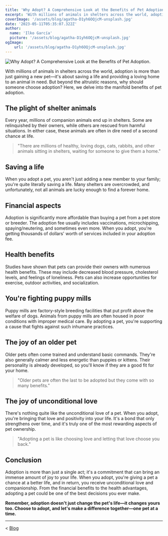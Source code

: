 ```yaml
---
title: 'Why Adopt? A Comprehensive Look at the Benefits of Pet Adoption.'
excerpt: 'With millions of animals in shelters across the world, adoption is more than just gaining a new pet, is about saving a life and providing a loving home to an animal in need. But beyond the altruistic reasons, why should someone choose adoption? Here, we delve into the manifold benefits of pet adoption.'
coverImage: '/assets/blog/agatha-D1yh6OQjcM-unsplash.jpg'
date: '2023-05-11T05:35:07.322Z'
author:
  name: 'Ilko García'
  picture: '/assets/blog/agatha-D1yh6OQjcM-unsplash.jpg'
ogImage:
    url: '/assets/blog/agatha-D1yh6OQjcM-unsplash.jpg'
---
```

![Why Adopt? A Comprehensive Look at the Benefits of Pet Adoption.](/assets/blog/agatha-D1yh6OQjcM-unsplash.jpg)

With millions of animals in shelters across the world, adoption is more than just gaining a new pet—it's about saving a life and providing a loving home to an animal in need. But beyond the altruistic reasons, why should someone choose adoption? Here, we delve into the manifold benefits of pet adoption.

## The plight of shelter animals

Every year, millions of companion animals end up in shelters. Some are relinquished by their owners, while others are rescued from harmful situations. In either case, these animals are often in dire need of a second chance at life.

> "There are millions of healthy, loving dogs, cats, rabbits, and other animals sitting in shelters, waiting for someone to give them a home."

## Saving a life

When you adopt a pet, you aren't just adding a new member to your family; you're quite literally saving a life. Many shelters are overcrowded, and unfortunately, not all animals are lucky enough to find a forever home.

## Financial aspects

Adoption is significantly more affordable than buying a pet from a pet store or breeder. The adoption fee usually includes vaccinations, microchipping, spaying/neutering, and sometimes even more. When you adopt, you're getting thousands of dollars' worth of services included in your adoption fee.

## Health benefits

Studies have shown that pets can provide their owners with numerous health benefits. These may include decreased blood pressure, cholesterol levels, and feelings of loneliness. Pets can also increase opportunities for exercise, outdoor activities, and socialization.

## You're fighting puppy mills

Puppy mills are factory-style breeding facilities that put profit above the welfare of dogs. Animals from puppy mills are often housed in poor conditions with improper medical care. By adopting a pet, you're supporting a cause that fights against such inhumane practices.

## The joy of an older pet

Older pets often come trained and understand basic commands. They're also generally calmer and less energetic than puppies or kittens. Their personality is already developed, so you'll know if they are a good fit for your home.

> "Older pets are often the last to be adopted but they come with so many benefits."

## The joy of unconditional love

There's nothing quite like the unconditional love of a pet. When you adopt, you're bringing that love and positivity into your life. It's a bond that only strengthens over time, and it's truly one of the most rewarding aspects of pet ownership.

> "Adopting a pet is like choosing love and letting that love choose you back."

## Conclusion

Adoption is more than just a single act; it's a commitment that can bring an immense amount of joy to your life. When you adopt, you're giving a pet a chance at a better life, and in return, you receive unconditional love and companionship. From the financial benefits to the health advantages, adopting a pet could be one of the best decisions you ever make.

**Remember, adoption doesn't just change the pet's life—it changes yours too. Choose to adopt, and let's make a difference together—one pet at a time.**

****

< [Blog](/blog)